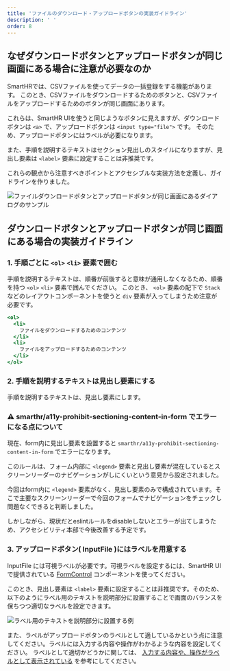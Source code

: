 ```yaml
---
title: 'ファイルのダウンロード・アップロードボタンの実装ガイドライン'
description: ' '
order: 8
---
```


## なぜダウンロードボタンとアップロードボタンが同じ画面にある場合に注意が必要なのか

SmartHRでは、CSVファイルを使ってデータの一括登録をする機能があります。
このとき、CSVファイルをダウンロードするためのボタンと、CSVファイルをアップロードするためのボタンが同じ画面にあります。

これらは、SmartHR UIを使うと同じようなボタンに見えますが、ダウンロードボタンは `<a>` で、アップロードボタンは `<input type="file">` です。
そのため、アップロードボタンにはラベルが必要になります。

また、手順を説明するテキストはセクション見出しのスタイルになりますが、見出し要素は `<label>` 要素に設定することは非推奨です。

これらの観点から注意すべきポイントとアクセシブルな実装方法を定義し、ガイドラインを作りました。

![ファイルダウンロードボタンとアップロードボタンが同じ画面にあるダイアログのサンプル](./images/csv-dialog-sample.png)

## ダウンロードボタンとアップロードボタンが同じ画面にある場合の実装ガイドライン

### 1. 手順ごとに `<ol>` `<li>` 要素で囲む

手順を説明するテキストは、順番が前後すると意味が通用しなくなるため、順番を持つ `<ol>` `<li>` 要素で囲んでください。
このとき、 `<ol>` 要素の配下で `Stack` などのレイアウトコンポーネントを使うと `div` 要素が入ってしまうため注意が必要です。

```jsx
<ol>
  <li>
    ファイルをダウンロードするためのコンテンツ
  </li>
  <li>
    ファイルをアップロードするためのコンテンツ
  </li>
</ol>
```

### 2. 手順を説明するテキストは見出し要素にする

手順を説明するテキストは、見出し要素にします。

### :warning: smarthr/a11y-prohibit-sectioning-content-in-form でエラーになる点について

現在、form内に見出し要素を設置すると `smarthr/a11y-prohibit-sectioning-content-in-form` でエラーになります。

このルールは、フォーム内部に `<legend>` 要素と見出し要素が混在しているとスクリーンリーダーのナビゲーションがしにくいという意見から設定されました。

今回はform内に `<legend>` 要素がなく、見出し要素のみで構成されています。そこで主要なスクリーンリーダーで今回のフォームでナビゲーションをチェックし問題なくできると判断しました。

しかしながら、現状だとeslintルールをdisableしないとエラーが出てしまうため、アクセシビリティ本部で今後改善する予定です。


### 3. アップロードボタン( InputFile )にはラベルを用意する

InputFile には可視ラベルが必要です。可視ラベルを設定するには、SmartHR UIで提供されている [FormControl](/products/components/form-control/) コンポーネントを使ってください。

このとき、見出し要素は `<label>` 要素に設定することは非推奨です。そのため、以下のようにラベル用のテキストを説明部分に設置することで画面のバランスを保ちつつ適切なラベルを設定できます。

![ラベル用のテキストを説明部分に設置する例](./images/csv-dialog-with-label-sample.png)

また、ラベルがアップロードボタンのラベルとして適しているかという点に注意してください。ラベルには入力する内容や操作がわかるような内容を設定してください。
ラベルとして適切かどうかに関しては、 [入力する内容や、操作がラベルとして表示されている](/accessibility/check-list/label/) を参考にしてください。



